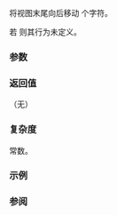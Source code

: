 {{cpp/experimental/basic_string_view/title|remove_suffix}}
{{cpp/experimental/basic_string_view/navbar}}
{{dcl begin}}
{{dcl|since=libfund_ts|
constexpr void remove_suffix( size_type n );
}}
{{dcl end}}

将视图末尾向后移动 {{c|n}} 个字符。

若 {{c|n &gt; size()}} 则其行为未定义。

===参数===
{{par begin}}
{{par|n|要从视图末尾移除的字符数量}}
{{par end}}

===返回值===
（无）

===复杂度===
常数。

===示例===
{{example
|code=
#include &lt;experimental/string_view&gt;
#include &lt;iostream&gt;

int main()
{
    char arr[] = {'a', 'b', 'c', 'd', '\0', '\0', '\0'};
    std::experimental::string_view v(arr, sizeof arr);
    auto trim_pos = v.find('\0');
    if (trim_pos != v.npos)
        v.remove_suffix(v.size() - trim_pos);
    std::cout &lt;&lt; "Array: '" &lt;&lt; arr &lt;&lt; "', size=" &lt;&lt; sizeof arr &lt;&lt; '\n'
              &lt;&lt; "View : '" &lt;&lt; v &lt;&lt; "', size=" &lt;&lt; v.size() &lt;&lt; '\n';
}
|output=
Array: 'abcd', size=7
View : 'abcd', size=4
}}

===参阅===
{{dsc begin}}
{{dsc inc|cpp/experimental/basic_string_view/dsc remove_prefix}}
{{dsc end}}